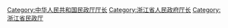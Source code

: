 [[Category:中华人民共和国民政厅厅长|Category:中华人民共和国民政厅厅长]]
[[Category:浙江省人民政府厅长|Category:浙江省人民政府厅长]]
[[Category:浙江省民政厅|Category:浙江省民政厅]]